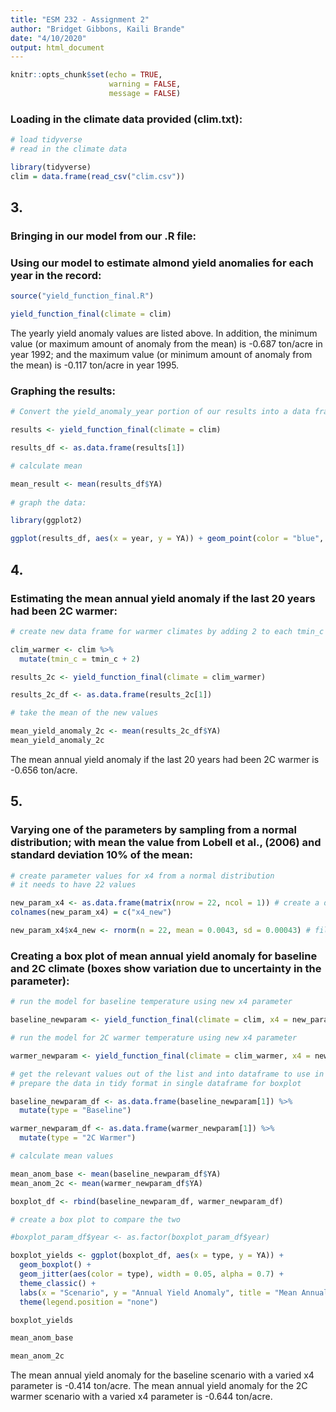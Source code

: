 ```yaml
---
title: "ESM 232 - Assignment 2"
author: "Bridget Gibbons, Kaili Brande"
date: "4/10/2020"
output: html_document
---
```


```r
knitr::opts_chunk$set(echo = TRUE,
                      warning = FALSE,
                      message = FALSE)
```

### Loading in the climate data provided (clim.txt): 

```r

# load tidyverse
# read in the climate data

library(tidyverse)
clim = data.frame(read_csv("clim.csv"))


```

## 3. 
### Bringing in our model from our .R file:
### Using our model to estimate almond yield anomalies for each year in the record:

```r

source("yield_function_final.R")

yield_function_final(climate = clim)


```

The yearly yield anomaly values are listed above. In addition, the minimum value (or maximum amount of anomaly from the mean) is -0.687 ton/acre in year 1992; and the maximum value (or minimum amount of anomaly from the mean) is -0.117 ton/acre in year 1995.

### Graphing the results:

```r

# Convert the yield_anomaly_year portion of our results into a data frame:

results <- yield_function_final(climate = clim)

results_df <- as.data.frame(results[1])

# calculate mean

mean_result <- mean(results_df$YA)
  
# graph the data: 

library(ggplot2)

ggplot(results_df, aes(x = year, y = YA)) + geom_point(color = "blue", size = 3) + theme_classic() + labs(x = "Year", y = "Yield Anomaly", title = "Yield Anomaly of Almonds by Year")


```


## 4.
### Estimating the mean annual yield anomaly if the last 20 years had been 2C warmer:

```r

# create new data frame for warmer climates by adding 2 to each tmin_c value

clim_warmer <- clim %>% 
  mutate(tmin_c = tmin_c + 2)

results_2c <- yield_function_final(climate = clim_warmer)

results_2c_df <- as.data.frame(results_2c[1])

# take the mean of the new values

mean_yield_anomaly_2c <- mean(results_2c_df$YA)
mean_yield_anomaly_2c

```

The mean annual yield anomaly if the last 20 years had been 2C warmer is -0.656 ton/acre.

## 5.
### Varying one of the parameters by sampling from a normal distribution; with mean the value from Lobell et al., (2006) and standard deviation 10% of the mean:

```r

# create parameter values for x4 from a normal distribution
# it needs to have 22 values

new_param_x4 <- as.data.frame(matrix(nrow = 22, ncol = 1)) # create a data frame to store the parameter values
colnames(new_param_x4) = c("x4_new")

new_param_x4$x4_new <- rnorm(n = 22, mean = 0.0043, sd = 0.00043) # fill in the dataframe column with new parameter values for x4: centered on a mean of 0.0043 with a standard deviation of 10% of the mean

```

### Creating a box plot of mean annual yield anomaly for baseline and 2C climate (boxes show variation due to uncertainty in the parameter):

```r

# run the model for baseline temperature using new x4 parameter

baseline_newparam <- yield_function_final(climate = clim, x4 = new_param_x4$x4_new)

# run the model for 2C warmer temperature using new x4 parameter

warmer_newparam <- yield_function_final(climate = clim_warmer, x4 = new_param_x4$x4_new)

# get the relevant values out of the list and into dataframe to use in the plot
# prepare the data in tidy format in single dataframe for boxplot

baseline_newparam_df <- as.data.frame(baseline_newparam[1]) %>% 
  mutate(type = "Baseline")

warmer_newparam_df <- as.data.frame(warmer_newparam[1]) %>% 
  mutate(type = "2C Warmer")

# calculate mean values

mean_anom_base <- mean(baseline_newparam_df$YA)
mean_anom_2c <- mean(warmer_newparam_df$YA)

boxplot_df <- rbind(baseline_newparam_df, warmer_newparam_df)

# create a box plot to compare the two

#boxplot_param_df$year <- as.factor(boxplot_param_df$year)

boxplot_yields <- ggplot(boxplot_df, aes(x = type, y = YA)) +
  geom_boxplot() +
  geom_jitter(aes(color = type), width = 0.05, alpha = 0.7) +
  theme_classic() +
  labs(x = "Scenario", y = "Annual Yield Anomaly", title = "Mean Annual Yield Anomaly Values for Baseline and 2C Warmer Scenarios") +
  theme(legend.position = "none")

boxplot_yields

mean_anom_base

mean_anom_2c

```

The mean annual yield anomaly for the baseline scenario with a varied x4 parameter is -0.414 ton/acre.
The mean annual yield anomaly for the 2C warmer scenario with a varied x4 parameter is -0.644 ton/acre.